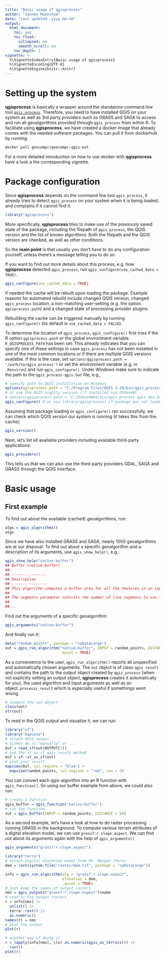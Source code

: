 ```yaml
---
title: "Basic usage of qgisprocess"
author: "Jannes Muenchow"
date: "Last updated: yyyy-mm-dd"
output:
  html_document: 
    toc: yes
    toc_float:
      collapsed: no
      smooth_scroll: no
    toc_depth: 2
vignette: >
  %\VignetteIndexEntry{Basic usage of qgisprocess}
  %\VignetteEncoding{UTF-8}
  %\VignetteEngine{knitr::knitr}
---
```


# Setting up the system

**qgisprocess** is basically a wrapper around the standalone command line tool [`qgis_process`](https://github.com/qgis/QGIS-Documentation/issues/5803).
Therefore, you need to have installed QGIS on your system as well as 3rd party providers such as GRASS and SAGA to access and run all geoalgorithms provided through `qgis_process` from within R.
To facilitate using **qgisprocess**, we have created a docker image that already comes with the needed software packages.
You can pull it from dockerhub by running:

```sh
docker pull geocompr/geocompr:qgis-ext
```

For a more detailed introduction on how to use docker with **qgisprocess** have a look a the corresponding vignette.

# Package configuration

Since **qgisprocess** depends on the command line tool `qgis_process`, it already tries to detect `qgis_process` on your system when it is being loaded, and complains if it cannot find it.

```r
library("qgisprocess")
```

More specifically, **qgisprocess** tries to make use of the previously saved state of the package, including the filepath of `qgis_process`, the QGIS version and the list of known algorithms.
Both the filepath and the QGIS version are checked, as well as other conditions.

So the **main point** is that usually you don't have to do any configuration yourself, unless there's a message telling you to do so.

If you want to find out more details about this process, e.g. how **qgisprocess**  detected `qgis_process`, run `qgis_configure(use_cached_data = TRUE)`.

```r
qgis_configure(use_cached_data = TRUE)
```

If needed the cache will be rebuilt upon loading the package.
Example reasons for automated rebuild include changed QGIS version, changed `qgis_process` location, a non-matching user-setting (e.g. the option `qgisprocess.path`) and a changed state of processing provider plugins.

Rebuilding the cache can be triggered manually by running `qgis_configure()` (its default is `use_cached_data = FALSE`).

To determine the location of `qgis_process`, `qgis_configure()` first tries if the R option `qgisprocess.path` or the global environment variable `R_QGISPROCESS_PATH` has been set.
This already indicates that you can specify one of these settings in case `qgis_process` has not been installed in one of the most common locations or if there are multiple QGIS versions available.
If this is the case, set `options(qgisprocess.path = '/path/to/qgis_process')` or set the environment variable (e.g. in `.Renviron`) and run `qgis_configure()`.
Under Windows make sure to indicate the path to the `qgis_process-qgis.bat` file, e.g.,

```r
# specify path to QGIS installation on Windows 
options(qgisprocess.path = "C:/Program Files/QGIS 3.28/bin/qgis_process-qgis.bat")
# or use the QGIS nightly version (if installed via OSGeo4W)
# options(qgisprocess.path = "C:/OSGeo4W64/bin/qgis_process-qgis-dev.bat")
qgis_configure() # or use library(qgisprocess) if package was not loaded yet
```

Assuming that package loading or `qgis_configure()` ran successfully, we can check which QGIS version our system is running (it takes this from the cache):

```r
qgis_version()
```

Next, let's list all available providers including available third-party applications: 

```r
qgis_providers()
```

This tells us that we can also use the third-party providers GDAL, SAGA and GRASS through the QGIS interface.

# Basic usage

## First example

To find out about the available (cached) geoalgorithms, run:

```r
algs = qgis_algorithms()
algs
```

Since we have also installed GRASS and SAGA, nearly 1000 geoalgorithms are at our disposal.
To find out about a specific geoalgorithm and a description of its arguments, use `qgis_show_help()`, e.g.:

```r
qgis_show_help("native:buffer")
## Buffer (native:buffer)
## 
## ----------------
## Description
## ----------------
## This algorithm computes a buffer area for all the features in an input layer, using a fixed or dynamic distance.
## 
## The segments parameter controls the number of line segments to use to approximate a quarter circle when creating rounded offsets.
## 
##...
```

Find out the arguments of a specific geoalgorithm:

```r
qgis_arguments("native:buffer")
```

And finally run it:

```r
data("random_points", package = "spDataLarge")
out = qgis_run_algorithm("native:buffer", INPUT = random_points, DISTANCE = 50,
                         .quiet = TRUE)
```

As a convenience to the user, `qgis_run_algorithm()` reports all unspecified and automatically chosen arguments.
The `out` object is of class `qgis_result` and contains the path to the output object created by `qgis_process` (when not explicitly setting an output object, **qgisprocess** creates it automatically for you), the used algorithm and input arguments as well as an object`.processx_result` which is especially useful if somethings went wrong.

```r
# inspect the out object
class(out)
str(out)
```

To read in the QGIS output and visualize it, we can run:

```r
library("sf")
library("mapview")
# attach QGIS output
# either do it "manually" or ...
buf = read_sf(out$OUTPUT[1])
# use the st_as_sf.qgis_result method
buf = sf::st_as_sf(out)
# plot your result
mapview(buf, col.regions = "blue") + 
  mapview(random_points, col.regions = "red", cex = 3)
```

You can convert each qgis-algorithm into an R function with `qgis_function()`.
So using our buffer example from above, we could also run:

```r
# create a function
qgis_buffer = qgis_function("native:buffer")
# run the function
out = qgis_buffer(INPUT = random_points, DISTANCE = 50)
```

As a second example, let's have a look at how to do raster processing running GRASS in the background.
To compute various terrain attributes of a digital elevation model, we can use `grass7:r.slope.aspect`.
We can find out about its arguments again with the help of `qgis_arguments()`

```r
qgis_arguments("grass7:r.slope.aspect")
```

```r
library("terra")
# attach digital elevation model from Mt. Mongón (Peru)
dem = rast(system.file("raster/dem.tif", package = "spDataLarge"))

info = qgis_run_algorithm(alg = "grass7:r.slope.aspect",
                          elevation = dem, 
                          .quiet = TRUE)
# just keep the names of output rasters
nms = qgis_outputs("grass7:r.slope.aspect")$name
# read in the output rasters 
r = info[nms] |>
  unlist() |>
  terra::rast() |>
  as.numeric()
names(r) = nms
# plot the output
plot(r)

# another way of doing it
r = lapply(info[nms], \(x) as.numeric(qgis_as_terra(x))) |> 
  rast()
plot(r)
```
